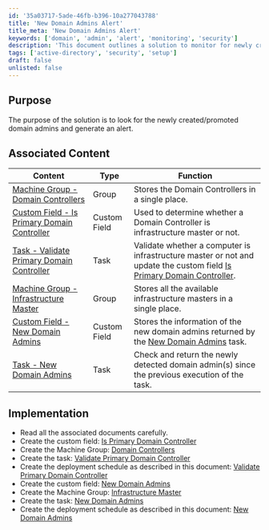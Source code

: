 ```yaml
---
id: '35a03717-5ade-46fb-b396-10a277043788'
title: 'New Domain Admins Alert'
title_meta: 'New Domain Admins Alert'
keywords: ['domain', 'admin', 'alert', 'monitoring', 'security']
description: 'This document outlines a solution to monitor for newly created or promoted domain admins within an Active Directory environment and generate alerts accordingly. It includes associated content and implementation steps to ensure proper setup and functionality.'
tags: ['active-directory', 'security', 'setup']
draft: false
unlisted: false
---
```

## Purpose

The purpose of the solution is to look for the newly created/promoted domain admins and generate an alert.

## Associated Content

| Content | Type | Function |
|---------|------|----------|
| [Machine Group - Domain Controllers](https://proval.itglue.com/DOC-5078775-14036214) | Group | Stores the Domain Controllers in a single place. |
| [Custom Field - Is Primary Domain Controller](https://proval.itglue.com/DOC-5078775-14036215) | Custom Field | Used to determine whether a Domain Controller is infrastructure master or not. |
| [Task - Validate Primary Domain Controller](https://proval.itglue.com/DOC-5078775-14036218) | Task | Validate whether a computer is infrastructure master or not and update the custom field [Is Primary Domain Controller](https://proval.itglue.com/DOC-5078775-14036215). |
| [Machine Group - Infrastructure Master](https://proval.itglue.com/DOC-5078775-14029455) | Group | Stores all the available infrastructure masters in a single place. |
| [Custom Field - New Domain Admins](https://proval.itglue.com/DOC-5078775-14033362) | Custom Field | Stores the information of the new domain admins returned by the [New Domain Admins](https://proval.itglue.com/DOC-5078775-14033424) task. |
| [Task - New Domain Admins](https://proval.itglue.com/DOC-5078775-14033424) | Task | Check and return the newly detected domain admin(s) since the previous execution of the task. |

## Implementation

- Read all the associated documents carefully.
- Create the custom field: [Is Primary Domain Controller](https://proval.itglue.com/DOC-5078775-14036215)
- Create the Machine Group: [Domain Controllers](https://proval.itglue.com/DOC-5078775-14036214)
- Create the task: [Validate Primary Domain Controller](https://proval.itglue.com/DOC-5078775-14036218)
- Create the deployment schedule as described in this document: [Validate Primary Domain Controller](https://proval.itglue.com/DOC-5078775-14036218)
- Create the custom field: [New Domain Admins](https://proval.itglue.com/DOC-5078775-14033362)
- Create the Machine Group: [Infrastructure Master](https://proval.itglue.com/DOC-5078775-14029455)
- Create the task: [New Domain Admins](https://proval.itglue.com/DOC-5078775-14033424)
- Create the deployment schedule as described in this document: [New Domain Admins](https://proval.itglue.com/DOC-5078775-14033424)












